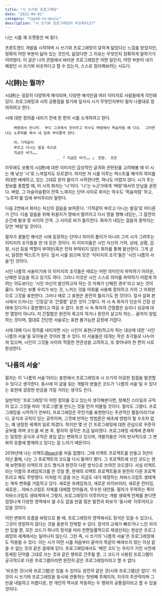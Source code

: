 ```yaml
---
title: "시 쓰기와 프로그래밍"
date: "2022-04-01"
category: "typed-to-music"
description: "시 쓰기와 프로그래밍이 비슷하다고?"
---
```

나는 시를 꽤 오랫동안 써 왔다.

프론트엔드 개발을 시작하며 시 쓰기와 프로그래밍이 묘하게 닮았다는 느낌을 받았지만, 정확히 어떤 부분이 닮아 있는 것인지, 닮았다면 그 이유는 무엇인지 정확하게 말하기가 어려웠다. 이 글은 나의 관점에서 바라본 프로그래밍은 어떤 일인지, 어떤 부분이 내가 해왔던 시 쓰기와 비슷하다고 할 수 있는지, 스스로 정리해보려는 시도다.

## 시(詩)는 뭘까?

시(詩)는 굉장히 다양하게 해석되며, 다양한 해석만큼 여러 이미지로 사람들에게 각인돼 있다. 프로그래밍과 시의 공통점을 찾기에 앞서서 시가 무엇인지부터 필자 나름대로 정의하려고 한다.

시에 대한 정의를 내리기 전에 한 편의 시를 소개하려고 한다.

```
    벼랑에서 만나자． 부디 그곳에서 웃어주고 악수도 벼랑에서 목숨처럼 해 다오． 그러면 나는 노루피를 짜서 네 입에 부어줄까 한다．

    아，기적같이
    부르고 다니는 발길 속으로
    지금은 비가……
                        _ 「 지금은 비가…… 」 전문， 조은
```

아무래도 보통의 시(詩)에 대한 이미지인 감성적인 글귀와 관련된를 고려해볼 때 이 시는 꽤 낯선 '시'로 느껴질지도 모르겠다. 하지만 저 시를 이루는 텍스트를 해석의 여지를 최대한 배제하고, 있는 그대로 받아 들이기 시작한다면, 하나도 어렵지 않다. 시가 주는 정보를 종합할 때, 이 시의 화자는 '나'이다. '나'는 누군가에게 '벼랑'에서의 만남을 권한다. 벼랑, 그 아슬아슬함이 잔뜩 느껴지는 단어 사이로 화자는 악수도 '목숨처럼' 하고, '노루피'를 입에 부어주리라 말한다.

다음 2연에서 화자는 자신의 걸음을 보여준다. '기적같이 부르고 다니는 발길'로 어디론가 간다. 다음 걸음을 위해 뒤꿈치가 땅에서 떨어지고 다시 땅을 향해 내딛는, 그 잠깐의 순간에 발과 땅 사이의 간격. 그 사이로 비가 들이친다. 화자가 내딛는 걸음의 종착지는 당연 '벼랑'일 것이다.

필자가 곁들인 해석은 시에 등장하는 단어나 의미의 풀이가 아니라 그저 시가 그려주는 이미지의 조각들을 한 데 모은 것이다. 이 이미지들은 시인 자신의 기억, 상태, 상황, 감정, 시선 등을 역할이 부여된(혹은 전혀 부여되지 않은) 화자를 통해 발산한다. 그게 곧 시, 일정한 텍스트가 된다. 앞서 시를 읽으며 모은 '이미지의 조각'들은 '시인 나름의 서술'인 것이다.

시인 나름의 서술이기에 이 이미지의 조각들은 때로는 어떤 의미인지 파악하기 어려운, 난해한 모습을 하고 있기도 하다. 그러나 이것은 시인 스스로 의미를 파악하기 어렵게 하려는 의도보다는 '시인 자신이 발산하고자 하는 것 자체가 난해한 경우'라고 보는 것이 옳다. 우리는 보통 우리가 보는 것, 느끼는 것을 어휘를 사용해 정의하고 거의 그 어휘만으로 그것을 표현한다. 그러나 때로 그 표현은 완전히 틀리기도 한 것이다. 앞서 살펴 본 시에서 드러나는 '긴장감'과 '간절함' 같은 것이 그렇다. 저 시 속 화자가 단순히 긴장 상태에 있다거나 흥분했다고 여길 수 없다. 또한 시 속 화자의 간절함은 승리나 성공에 대한 열망이 아니다. 저 간절함은 완전히 죽고자 하거나 완전히 살고자 하는... 끝까지 양립하는 것이며, 절대로 간단한 서술로는 표현 불가능한 감정에 가깝다.

시에 대해 다시 정의를 내리자면 시는 시인이 표현(구현)하고자 하는 대상에 대한 '시인 나름의 서술'을 모아놓은 것이라 할 수 있다. 이 서술들은 대개는 작은 조각들로 나누어져 있으며, 시인이 그것들 사이의 적절한 연관성을 고려하고, 또 찾아내어 한 편의 시로 완성한다.

## '나름의 서술'

필자는 이 '나름의 서술'이라는 표현에서 프로그래밍과 시 쓰기의 미묘한 접점을 발견할 수 있다고 생각한다. 동시에 이 글을 읽는 개발자 분들은 코드가 '나름의 서술'일 수 있다는 표현에 굉장한 반감을 가질 거라는 생각도 든다.

일반적인 '프로그래밍'이 어떤 정의를 갖고 있는지 생각해본다면, 정해진 스타일과 규칙이 있고 그것을 따라 '프로그램'을 만드는 것을 먼저 떠올릴 것이다. 필자도 그랬다. 프로그래밍을 시작하기 전부터, 프로그래밍은 무언가를 표현한다는 주관적인 활동이라기보다, 공식과 규칙이 있는 공학이며, 그것에 반하는 방법론은 애초에 방법이 될 수조차 없는, 꽤 냉정한 세계의 일로 여겼다. 하지만 몇 년 간 프로그래밍에 대한 관심으로 꾸준히 공부를 하며 코드를 써 본 후, 필자의 생각은 조금 달라졌다. 프로그래밍 세계에 존재하는 일정한 공식과 규칙은 끊임 없는 변화하고 있으며, 개발자들은 거의 반사적으로 그 변화의 흐름에 함께하고 있다는 걸 느끼기 때문이다.

2019년에 나는 리액트([React](https://ko.reactjs.org/))를 처음 접했다. 그때 리액트 프로젝트를 만들고 3년이 지난 올해, 나는 그 프로젝트의 코드를 다시 들여다 봤다. 그 프로젝트에 쓰인 코드는 현재 보편화된 리액트의 코드 형식과 완전히 다른 방식으로 쓰여진 코드였다. 사실 리액트라는 이름의 프레임워크를 쓴 것일 뿐, 현재의 리액트 프로젝트들과 완전히 다른 프로젝트라고 해도 무방했다. 이처럼 이 글을 쓰는 지금도 내가 애정하는 자바스크립트 생태계는 계속 변화를 거듭하고 있다. 새로운 프레임워크, 새로운 라이브러리, 새로운 런타임, 새로운... 자바스크립트 자체를 대체할 언어들과, 무수한 대안들. 필자가 주력하는 쪽이 자바스크립트 생태계여서 그렇지, 프로그래밍이 이루어지는 개발 생태계 전체를 본다면 엄청나게 다양한 영역에서 셀 수도 없을 만큼 많은 발전과 퇴보가 '동시에' 이루어지고 있을 것이다.

이런 변화의 흐름을 바탕으로 볼 때, 프로그래밍의 영역에서도 정석은 있을 수 있으나, 그것이 영원하지 않다는 것을 충분히 전제할 수 있다. 정석의 교체가 빠르거나 느린 차이만 있을 뿐, 모든 코드가 하나의 정석을 따라 천편일률적으로 재생산되는 현상은 프로그래밍의 세계에서는 일어나지 않는다. 그런 즉, 시 쓰기의 '나름의 서술'은 프로그래밍에도 적용될 수 있다. 이는 시가 어떤 시를 처음부터 끝까지 똑같이 베껴쓰지 않는 이상 같을 수 없는 것과 같은 굴레에 있다. 프로그래밍에서도 '베낀 코드'는 우리가 가진 사전에 등재된 단어를 그대로 쓰는 것과 같은 행위로 간주될 뿐, 그 코드가 사용된 프로그램이 궁극적으로 다른 프로그램이라면 완전히 같은 프로그래밍이라고 할 수 없다.

'비슷한 것(시와 프로그램)은 있을 수 있어도 완전히 같은 것(시와 프로그램)은 없다'. 이것이 시 쓰기와 프로그래밍을 동시에 관통하는 첫번째 주제이자, 지극히 주관적이며 그만큼 내밀하고 아름다운, 한 개인의 역사로 작동하는 두 행위의 공통점이라고 할 수 있을 것이다. 